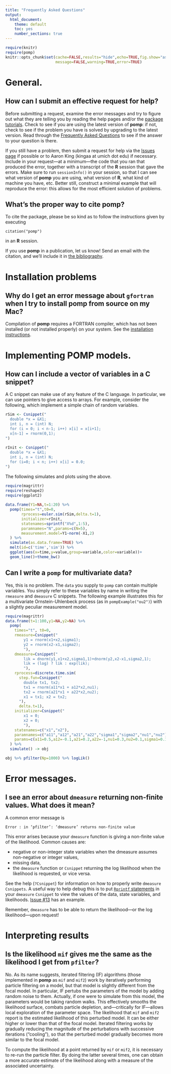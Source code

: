 ```yaml
---
title: "Frequently Asked Questions"
output:
  html_document:
    theme: default
    toc: yes
    number_sections: true
---
```


```r
require(knitr)
require(pomp)
knitr::opts_chunk$set(cache=FALSE,results="hide",echo=TRUE,fig.show="asis",
                      message=FALSE,warning=TRUE,error=TRUE)
```

# General.

## How can I submit an effective request for help?

Before submitting a request, examine the error messages and try to figure out what they are telling you by reading the help pages and/or the [package tutorials](http://kingaa.github.io/pomp/vignettes).
Check to see if you are using the latest version of **pomp**:
if not, check to see if the problem you have is solved by upgrading to the latest version.
Read through the [Frequently Asked Questions](FAQ) to see if the answer to your question is there.

If you still have a problem, then submit a request for help via the [Issues page](https://github.com/kingaa/pomp/issues) if possible or to Aaron King (kingaa at umich dot edu) if necessary.
Include in your request---at a minimum---the code that you ran that produced the error, together with a transcript of the **R** session that gave the errors.
Make sure to run `sessionInfo()` in your session, so that I can see what version of **pomp** you are using, what version of **R**, what kind of machine you have, etc.
Better still, construct a minimal example that will reproduce the error: this allows for the most efficient solution of problems.

## What's the proper way to cite **pomp**?

To cite the package, please be so kind as to follow the instructions given by executing 
```
citation("pomp")
```
in an **R** session.

If you use **pomp** in a publication, let us know!
Send an email with the citation, and we'll include it in [the bibliography](http://kingaa.github.io/pomp/biblio.html).

# Installation problems

## Why do I get an error message about `gfortran` when I try to install **pomp** from source on my Mac?

Compilation of **pomp** requires a FORTRAN compiler, which has not been installed (or not installed properly) on your system.
See the [installation instructions](http://kingaa.github.io/pomp/install.html#important-note-for-mac-os-x-users).

# Implementing POMP models.

## How can I include a vector of variables in a C snippet?

A C snippet can make use of any feature of the C language.
In particular, we can use pointers to give access to arrays.
For example, consider the following, which implement a simple chain of random variables.

```r
rSim <- Csnippet("
  double *x = &X1;
  int i, n = (int) N;
  for (i = 0; i < n-1; i++) x[i] = x[i+1];
  x[n-1] = rnorm(0,1);
")
       
rInit <- Csnippet("
  double *x = &X1;
  int i, n = (int) N;
  for (i=0; i < n; i++) x[i] = 0.0;
")
```

The following simulates and plots using the above.

```r
require(magrittr)
require(reshape2)
require(ggplot2)
        
data.frame(Y1=NA,t=1:20) %>% 
  pomp(times="t",t0=0,
       rprocess=euler.sim(rSim,delta.t=1),
       initializer=rInit,
       statenames=sprintf("X%d",1:5),
       paramnames="N",params=c(N=5),
       measurement.model=Y1~norm(-X1,2)
  ) %>%
  simulate(as.data.frame=TRUE) %>%
  melt(id=c('time','sim')) %>%
  ggplot(aes(x=time,y=value,group=variable,color=variable))+
  geom_line()+theme_bw()
```

## Can I write a `pomp` for multivariate data?

Yes, this is no problem.
The `data` you supply to `pomp` can contain multiple variables.
You simply refer to these variables by name in writing the `rmeasure` and `dmeasure` C snippets.
The following example illustrates this for a multivariate Ornstein-Uhlenbeck process (as in `pompExample("ou2")`) with a slightly peculiar measurement model.
```r
require(magrittr)
data.frame(t=1:100,y1=NA,y2=NA) %>%
  pomp(
    times="t", t0=0,
    rmeasure=Csnippet("
        y1 = rnorm(x1+x2,sigma1);
        y2 = rnorm(x2-x1,sigma2);
        "),
    dmeasure=Csnippet("
        lik = dnorm(y1,x1+x2,sigma1,1)+dnorm(y2,x2-x1,sigma2,1);
        lik = (log) ? lik : exp(lik);
        "),
    rprocess=discrete.time.sim(
      step.fun=Csnippet("
        double tx1, tx2;
        tx1 = rnorm(a11*x1 + a12*x2,nu1);
        tx2 = rnorm(a21*x1 + a22*x2,nu2);
        x1 = tx1; x2 = tx2;
      "),
      delta.t=1),
    initializer=Csnippet("
        x1 = 0;
        x2 = 0;
        "),
    statenames=c("x1","x2"),
    paramnames=c("a11","a12","a21","a22","sigma1","sigma2","nu1","nu2"),
    params=c(a11=0.5,a12=-0.1,a21=0.2,a22=-1,nu1=0.3,nu2=0.1,sigma1=0.1,sigma2=0.3)
  ) %>%
  simulate() -> obj
```

```r
obj %>% pfilter(Np=1000) %>% logLik()
```

# Error messages.

## I see an error about `dmeasure` returning non-finite values.  What does it mean?

A common error message is 
```
Error : in ‘pfilter’: ‘dmeasure’ returns non-finite value
```

This error arises because your `dmeasure` function is giving a non-finite value of the likelihood.
Common causes are:

- negative or non-integer state variables when the dmeasure assumes non-negative or integer values,
- missing data,
- the `dmeasure` function or `Csnippet` returning the log likelihood when the likelihood is requested, or vice versa.

See the help (`?Csnippet`) for information on how to properly write `dmeasure` `Csnippets`.
A useful way to help debug this is to put [`Rprintf` statements](https://cran.r-project.org/doc/manuals/r-release/R-exts.html#Printing) in your `dmeasure` `Csnippet` to view the values of the data, state variables, and likelihoods.
[Issue #13](https://github.com/kingaa/pomp/issues/13) has an example.

Remember, `dmeasure` has to be able to return the likelihood---or the log likelihood---upon request!

# Interpreting results

## Is the likelihood `mif` gives me the same as the likelihood I get from `pfilter`?

No.  As its name suggests, iterated filtering (IF) algorithms (those implemented in **pomp** as `mif` and `mif2`) work by iteratively performing particle filtering on a model, but that model is slightly different from the focal model.
In particular, IF pertubs the parameters of the model by adding random noise to them.
Actually, if one were to simulate from this model, the parameters would be taking random walks.
This effectively smooths the likelihood surface, combats particle depletion, and---critically for IF---allows local exploration of the parameter space.
The likelihood that `mif` and `mif2` report is the estimated likelihood of this perturbed model.
It can be either higher or lower than that of the focal model.
Iterated filtering works by gradually reducing the magnitude of the perturbations with successive iterations ("cooling"), so that the perturbed model gradually becomes more similar to the focal model.

To compute the likelihood at a point returned by `mif` or `mif2`, it is necessary to re-run the particle filter.
By doing the latter several times, one can obtain a more accurate estimate of the likelihood along with a measure of the associated uncertainty.
